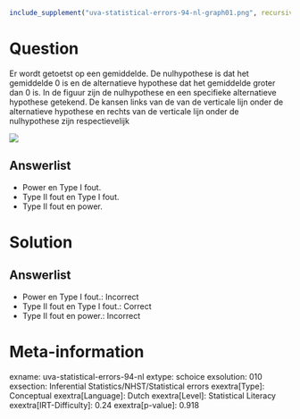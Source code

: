 ```r
include_supplement("uva-statistical-errors-94-nl-graph01.png", recursive = TRUE)
```

Question
========

Er wordt getoetst op een gemiddelde. De nulhypothese is dat het
gemiddelde 0 is en de alternatieve hypothese dat het gemiddelde groter
dan 0 is. In de figuur zijn de nulhypothese en een specifieke
alternatieve hypothese getekend. De kansen links van de van de verticale
lijn onder de alternatieve hypothese en rechts van de verticale lijn
onder de nulhypothese zijn respectievelijk

![](uva-statistical-errors-94-nl-graph01.png)

Answerlist
----------

* Power en Type I fout.
* Type II fout en Type I fout.
* Type II fout en power.

Solution
========

Answerlist
----------

* Power en Type I fout.: Incorrect
* Type II fout en Type I fout.: Correct
* Type II fout en power.: Incorrect

Meta-information
================
exname: uva-statistical-errors-94-nl
extype: schoice
exsolution: 010
exsection: Inferential Statistics/NHST/Statistical errors
exextra[Type]: Conceptual
exextra[Language]: Dutch
exextra[Level]: Statistical Literacy
exextra[IRT-Difficulty]: 0.24
exextra[p-value]: 0.918
